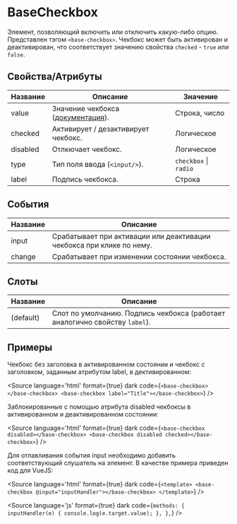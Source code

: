 
# BaseCheckbox

Элемент, позволяющий включить или отключить какую-либо опцию. Представлен тэгом `<base-checkbox>`. Чекбокс может быть активирован и деактивирован, что соответствует значению свойства `checked` - `true` или `false`.

## Свойства/Атрибуты

| Название | Описание                                                                 | Значение              |
|----------|--------------------------------------------------------------------------|-----------------------|
| value    | Значение чекбокса ([документация](https://webref.ru/html/input/value)).  | Строка, число         |
| checked  | Активирует / дезактивирует чекбокс.                                      | Логическое            |
| disabled | Отлкючает чекбокс.                                                       | Логическое            |
| type     | Тип поля ввода (`<input/>`).                                             | `checkbox` \| `radio` |
| label    | Подпись чекбокса.                                                        | Строка                |

## События

| Название | Описание                                                              |
|----------|-----------------------------------------------------------------------|
| input    | Срабатывает при активации или деактивации чекбокса при клике по нему. |
| change   | Срабатывает при изменении состоянии чекбокса.                         |

## Слоты

| Название   | Описание                                                                     |
|------------|------------------------------------------------------------------------------|
| (default)  | Слот по умолчанию. Подпись чекбокса (работает аналогично свойству `label`).  |

## Примеры

Чекбокс без заголовка в активированном состоянии и чекбокс с заголовком, заданным атрибутом label, в дективированном:

<Canvas>
  <base-checkbox></base-checkbox>
  <base-checkbox label="Title"></base-checkbox>
</Canvas>

<Source
language='html'
format={true}
dark
code={`
<base-checkbox></base-checkbox>
<base-checkbox label="Title"></base-checkbox>
`}
/>

Заблокированные с помощью атрибута disabled чекбоксы в активированном и деактивированном состоянии:

<Canvas>
  <base-checkbox disabled></base-checkbox>
  <base-checkbox disabled checked></base-checkbox>
</Canvas>

<Source
language='html'
format={true}
dark
code={`
<base-checkbox disabled></base-checkbox>
<base-checkbox disabled checked></base-checkbox>
`}
/>

Для отлавливания события input необходимо добавить соответствующий слушатель на элемент. В качестве примера приведен код для VueJS:

<Source
language='html'
format={true}
dark
code={`
<template>
  <base-checkbox @input="inputHandler"></base-checkbox>
</template>
`}
/>

<Source
language='js'
format={true}
dark
code={`
methods: {
  inputHandler(e) {
    console.log(e.target.value);
  },
},
`}
/>